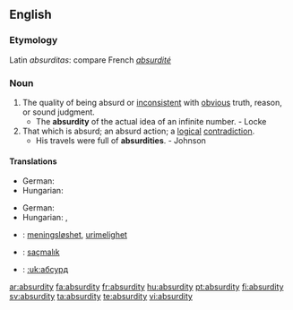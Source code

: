 ==English==

===Etymology===
Latin ''absurditas'': compare French ''[[absurdité]]''

===Noun===
{{en-noun|absurdities}}

# The quality of being absurd or [[inconsistent]] with [[obvious]] truth, reason, or sound judgment.
#* The '''absurdity''' of the actual idea of an infinite number. - Locke
# That which is absurd; an absurd action; a [[logical]] [[contradiction]].
#* His travels were full of '''absurdities'''. - Johnson

====Translations====
{{trans-top|the quality of being absurd}}
* German: {{t-|de|Absurdität|f}}
* Hungarian: {{t-|hu|abszurdum}}
{{trans-mid}}
{{trans-bottom}}

{{trans-top|an absurd action}}
* German: {{t-|de|Absurdität|f}}
* Hungarian: {{t-|hu|abszurdum}}, {{t|hu|képtelenség}}
{{trans-mid}}
{{trans-bottom}}

{{checktrans-top}}
*{{ttbc|Norwegian}}: [[meningsløshet]], [[urimelighet]] {{c}}
*{{ttbc|Turkish}}: [[saçmalık]]
*{{ttbc|Ukrainian}}: [[:uk:абсурд]]
{{checktrans-bottom}}

[[ar:absurdity]]
[[fa:absurdity]]
[[fr:absurdity]]
[[hu:absurdity]]
[[pt:absurdity]]
[[fi:absurdity]]
[[sv:absurdity]]
[[ta:absurdity]]
[[te:absurdity]]
[[vi:absurdity]]